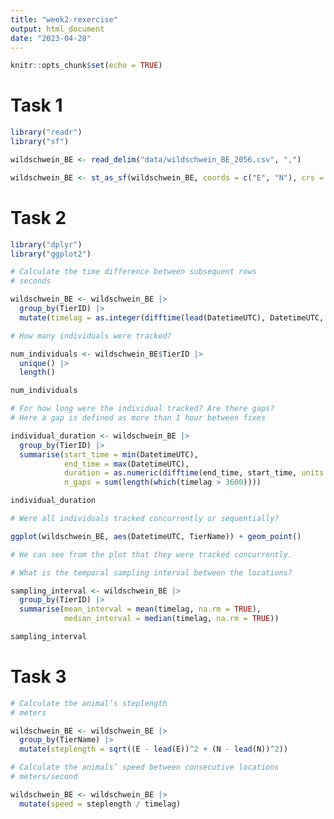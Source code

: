 ```yaml
---
title: "week2-rexercise"
output: html_document
date: "2023-04-28"
---
```


```r
knitr::opts_chunk$set(echo = TRUE)
```

# Task 1
```r
library("readr") 
library("sf") 
```

```r
wildschwein_BE <- read_delim("data/wildschwein_BE_2056.csv", ",")

wildschwein_BE <- st_as_sf(wildschwein_BE, coords = c("E", "N"), crs = 2056, remove = FALSE)
```

# Task 2
```r
library("dplyr")
library("ggplot2")
```

```r
# Calculate the time difference between subsequent rows
# seconds

wildschwein_BE <- wildschwein_BE |>
  group_by(TierID) |>
  mutate(timelag = as.integer(difftime(lead(DatetimeUTC), DatetimeUTC, units = "secs")))
```

```r
# How many individuals were tracked?

num_individuals <- wildschwein_BE$TierID |>
  unique() |>
  length()

num_individuals
```

```r
# For how long were the individual tracked? Are there gaps?
# Here a gap is defined as more than 1 hour between fixes

individual_duration <- wildschwein_BE |>
  group_by(TierID) |>
  summarise(start_time = min(DatetimeUTC),
            end_time = max(DatetimeUTC),
            duration = as.numeric(difftime(end_time, start_time, units = "hours")),
            n_gaps = sum(length(which(timelag > 3600))))

individual_duration
```

```r
# Were all individuals tracked concurrently or sequentially?

ggplot(wildschwein_BE, aes(DatetimeUTC, TierName)) + geom_point()

# We can see from the plot that they were tracked concurrently.
```

```r
# What is the temporal sampling interval between the locations?

sampling_interval <- wildschwein_BE |>
  group_by(TierID) |>
  summarise(mean_interval = mean(timelag, na.rm = TRUE),
            median_interval = median(timelag, na.rm = TRUE))

sampling_interval
```

# Task 3
```r
# Calculate the animal’s steplength
# meters

wildschwein_BE <- wildschwein_BE |>
  group_by(TierName) |>
  mutate(steplength = sqrt((E - lead(E))^2 + (N - lead(N))^2))
```

```r
# Calculate the animals’ speed between consecutive locations
# meters/second

wildschwein_BE <- wildschwein_BE |>
  mutate(speed = steplength / timelag)
```

